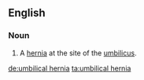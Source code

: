 ==English==
{{wikipedia}}
===Noun===
{{en-noun|head=[[umbilical]] [[hernia]]}}

# {{pathology}} A [[hernia]] at the site of the [[umbilicus]].

[[de:umbilical hernia]]
[[ta:umbilical hernia]]